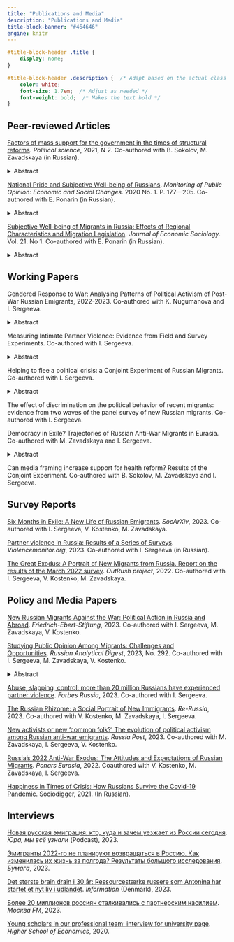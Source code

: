 ```yaml
---
title: "Publications and Media"
description: "Publications and Media"
title-block-banner: "#464646"
engine: knitr 
---
```


```css

#title-block-header .title {
    display: none;
}

#title-block-header .description {  /* Adapt based on the actual class or ID */
    color: white;
    font-size: 1.7em;  /* Adjust as needed */ 
    font-weight: bold;  /* Makes the text bold */
}


```

## Peer-reviewed Articles

[Factors of mass support for the government in the times of structural reforms](http://inion.ru/en/publishing/journals-recommended-by-the-high-certification-commission/political-science-old/arkhiv/2021-2-institutcional-nye-reformy/faktory-massovoi-podderzhki-pravitel-stva-v-usloviiakh-provedeniia-strukturnykh-reform-factors-of-mass-support-for-government/). *Political science*, 2021, N 2. Co-authored with B. Sokolov, M. Zavadskaya (in Russian).

<details>

<summary>Abstract</summary>

*Any country in order to stay afloat sooner or later is forced to under-take large-scale internal reforms in various policy areas. However, structural reforms often bear adverse consequences for the population. As the studies of the US and Euro-pean states show, one of the most crucial negative consequences is the decrease in mass support for the government that has initiated the reform. The latter manifests itself in a drop of approval ratings, trust in government, propensity to vote for the incumbent at the forthcoming elections. Such a decrease may lead to decreased legitimacy of the political power, thereby destabilizing the current political system. Is it possible to strike the balance between the necessity of reform and upholding trust on the society’s be-half? Can a government carry out painful reforms without provoking hatred? What conditions facilitate such balance? Although the factors of mass support play the central role in nowadays’ political science, the answers to the questions mentioned above re-main unanswered. This article examines different options available to governments in order to preserve their mass support and legitimacy when conducting unpopular re-forms, with a special emphasis on media framing. Using various theoretical sources and the recent literature on political support in Russia, it identifies various factors that may facilitate the use of the latter option in the Russian context.*

</details>

[National Pride and Subjective Well-being of Russians](https://www.ssoar.info/ssoar/handle/document/74840). *Monitoring of Public Opinion: Economic and Social Changes*. 2020 No. 1. P. 177---205. Co-authored with E. Ponarin (in Russian).

<details>

<summary>Abstract</summary>

*Since the beginning of the 2000s, subjective well-being of the Russians was growing due to growing incomes and strengthening optimism about the future. However, the worsening economic situation following the crisis in 2008 did not cause the expected fall in subjective well-being rates. One plausible explanation is the growth of national pride. In this paper, it is tested whether or not national pride positively and causally affect happiness and life satisfaction of Russians. Possible compensatory properties of national pride - its hypothetical stronger effect for individuals with low incomes and poor health - are also being investigated. Data: integrated database of the World Values Survey and the European Values Study containing survey data for Russia from 1990 to 2017. Methods: linear regression with instrumental variables. Results: the effect of national pride on subjective well-being is positive and statistically significant (β = 0.26, p-value \<0.001), the effect persists while using instrumental variables (β = 0.92, p-value \<0.001); the effect is stronger in the period after 2008, as well as for people with low incomes.*

</details>

[Subjective Well-being of Migrants in Russia: Effects of Regional Characteristics and Migration Legislation](https://demreview.hse.ru/index.php/ecsoc/article/view/10407). *Journal of Economic Sociology*. Vol. 21. No 1. Co-authored with E. Ponarin (in Russian).

<details>

<summary>Abstract</summary>

*Migration is an important and rapidly growing phenomenon in the modern world. Many countries are facing problems with integration and adaption of migrants to new living conditions. Subjective well-being (SWB) can be considered as an indicator of how successfully migrants are adapted and integrated into the host society. Levels of migrants’ SWB are often determined by the same factors as for other people—good health, high salary, employment and youth make them happier. Nonetheless, migrants’ decision to migrate is often led by economic motives, which leads them to overvalue economic characteristics of countries and regions of destination and undervalue non-economic factors. This paper aims to estimate the effects of the economic prosperity (measured by gross regional product) and social capital of Russian regions (measured by general social trust and relative size of the community of the migrant’s compatriots) on the life satisfaction of migrants. In addition, we analyze possible effect of the inclusion of the migrants’ country of origin into Eurasian Customs Union. To answer the proposed questions we employed data of the Russian Longitudinal Monitoring Survey—Higher School of Economics (RLMS-HSE) and statistics provided by Russian Federal State Statistics Service. The main method of analysis is a cross-classified multilevel linear regression modeling. The results show that the economic performance of a region has no effect on the life satisfaction of a migrant. It appears that social factors play a greater role—the effects of general social trust and the relative size of the community of a migrant’s compatriots in a region are positive and statistically significant. We found that inclusion of the country of migrants’ origin into the Eurasian Customs Union positively and significantly affects the life satisfaction of migrants. We associate this effect with a decrease in the economic and psychological costs of migration.*

</details>

## Working Papers

Gendered Response to War: Analysing Patterns of Political Activism of Post-War Russian Emigrants, 2022-2023. Co-authored with K. Nugumanova and I. Sergeeva.

<details>

<summary>Abstract</summary>

*In the wake of Russia's invasion of Ukraine, gender dynamics in political activism have come to the fore. While the media has reported extensively on the rise of a feminist anti-war resistance movement, the question remains whether there are indeed tangible gender differences in the political behaviour of post-war migrants and, if so, what factors underpin these differences. Although historical narratives depict politics as a predominantly male domain, with women traditionally showing lower levels of political engagement, recent shifts suggest a more complex landscape. Analyzing data from the OutRush panel survey, this study reveals that women, despite reporting heightened feelings of depression and a bleak outlook, consistently exhibit increased political and civic activism compared to men—except in assistance to fellow Russians. Intriguingly, conventional indicators, such as political interest and trust, displayed no gender disparity. A regression analysis posits that feelings of responsibility and the urge for reparations account for the observed gender gap, suggesting that these emotions might play a pivotal role in fueling women's political fervor. To refine our understanding of gendered motivations, a forthcoming Blinder-Oaxaca decomposition analysis will examine whether emotions such as responsibility and reparations drive political and civic engagement differently across genders. The quantitative data is complemented by extensive qualitative research, including interviews with numerous feminist anti-war resistance activists. These interviews explore their personal views on the contrasting experiences of male and female activists, and examines how gender norms and institutional frameworks in their host countries either support or hinder their activist endeavours. This research hopes to illuminate the intricate tapestry of gendered political activism in post-war migration scenarios.*

</details>

Measuring Intimate Partner Violence: Evidence from Field and Survey Experiments. Co-authored with I. Sergeeva.

<details>

<summary>Abstract</summary>

*Intimate Partner Violence (IPV) is a multifaceted issue that has seen a concerning rise during the global COVID-19 pandemic. While accurate data on IPV prevalence is essential for targeted interventions, traditional administrative data often falls short due to the private nature of IPV and victims' hesitance to seek aid. Sociological surveys, though promising, grapple with challenges like social desirability bias. This study, set against the backdrop of Russia—a country with sparse reliable IPV data—compares various IPV measurement approaches with the face-to-face survey as the benchmark. Our findings reveal that online surveys, devoid of enumerator presence, most effectively capture IPV prevalence rates in Russia. Specifically, these online methods outperformed list experiments and self-administered questionnaires. Notably, women demonstrated a higher IPV disclosure rate in online surveys compared to face-to-face interviews. This research not only underscores the importance of methodological considerations in IPV data collection but also emphasizes the superior efficacy of online surveys in capturing genuine IPV experiences, especially among women.*

</details>

Helping to flee a political crisis: a Conjoint Experiment of Russian Migrants. Co-authored with I. Sergeeva.

<details>

<summary>Abstract</summary>

*Political crises often provoke mass waves of migration. The most evident examples include the Cuban revolution in 1959, the Islamic revolution in Iran in 1979, the crisis in Venezuela in 2019, and most recently, the crisis in Russia in 2022. These events resulted in mass exoduses, with millions fleeing their homes due to political turmoil. Support from the migrant community can be vital for those trying to escape such dire political situations. Although much research has delved into host countries' perceptions of migrants, the migrants' own views on whom to assist remain less explored. Through the lens of deservingness, this study uses a choice-based conjoint experiment to gauge the attitudes of Russian migrants who left Russia following the onset of its military intervention in Ukraine in 2022. Our findings indicate a preference among these migrants to assist compatriots fleeing due to political reasons, especially if they experience state persecution. We argue this to reflect a sense of political solidarity among emigrants. The context of the political crisis is important: migrants often favor those directly impacted by the crisis and war, including journalists, people of Ukrainian ethnic background, and ethnic minorities heavily conscripted into the conflict. Decisions on assistance are also influenced by factors like age, occupation, gender, and family status.*

</details>

The effect of discrimination on the political behavior of recent migrants: evidence from two waves of the panel survey of new Russian migrants. Co-authored with I. Sergeeva. <!-- <details><summary>Abstract</summary> -->

<!-- </details> -->

Democracy in Exile? Trajectories of Russian Anti-War Migrants in Eurasia. Co-authored with M. Zavadskaya and I. Sergeeva.

<details>

<summary>Abstract</summary>

*Can citizens continue to participate in the politics of their home country after migrating to another country? Many examples exist of migrants engaging in their countries of origin's political affairs, such as expatriate voting, forming political communities and hometown associations, donating money to political movements and politicians, advocating for migrants' rights, and other forms of political participation. However, it remains unclear why migrants are willing to continue exercising their ‘voice’ after ‘exit’ and what the main challenges and obstacles are for them to do so while abroad. In this chapter, we analyze the patterns of civic and political engagement among Russian migrants who fled their home country following the invasion of Ukraine in February 2022. Drawing on scholarship in migration studies, we view exit and voice not as mutually exclusive but as mutually reinforcing alternatives. We argue that the way migrants connect with their homeland plays a crucial role in mobilizing and demobilizing them, particularly the connections they have with their employers. The incentives provided by employers may force migrants to dampen their propensity to engage in political activities. To support our argument, we rely on an original survey conducted in March-April and September 2022, as well as semi-structured, in-depth interviews conducted in Georgia, Kazakhstan, Kyrgyzstan, Armenia, and Turkey.*

</details>

Can media framing increase support for health reform? Results of the Conjoint Experiment. Co-authored with B. Sokolov, M. Zavadskaya and I. Sergeeva. <!-- <details><summary>Abstract</summary> -->

<!-- </details> -->

## Survey Reports

[Six Months in Exile: A New Life of Russian Emigrants](https://osf.io/preprints/socarxiv/epn2c/). *SocArXiv*, 2023. Co-authored with I. Sergeeva, V. Kostenko, M. Zavadskaya.

[Partner violence in Russia: Results of a Series of Surveys](https://violencemonitor.org/report_2023). *Violencemonitor.org*, 2023. Co-authored with I. Sergeeva (in Russian).

[The Great Exodus: A Portrait of New Migrants from Russia. Report on the results of the March 2022 survey](https://outrush.io/report_march_2022). *OutRush project*, 2022. Co-authored with I. Sergeeva, V. Kostenko, M. Zavadskaya.

## Policy and Media Papers

[New Russian Migrants Against the War: Political Action in Russia and Abroad](https://library.fes.de/pdf-files/international/20458.pdf). *Friedrich-Ebert-Stiftung*, 2023. Co-authored with I. Sergeeva, M. Zavadskaya, V. Kostenko.

[Studying Public Opinion Among Migrants: Challenges and Opportunities](https://www.research-collection.ethz.ch/handle/20.500.11850/599408). *Russian Analytical Digest*, 2023, No. 292. Co-authored with I. Sergeeva, M. Zavadskaya, V. Kostenko.

<details>

<summary>Abstract</summary>

*This issue focuses on the methodological challenges of wartime polling. Denis Volkov engages with criticisms of Levada surveys. Bryn Rosenfeld answers four questions about wartime surveys. Jeremy Morris challenges the very existence of public opinion. Heiko Pleines introduces Discuss Data’s collection of open-access raw opinion data. Anna Biriukova discusses wartime polling by Aleksei Navalny’s Anti-Corruption Foundation. Elena Koneva and Alexander Chilingaryan highlight how the sociology of war is crucial for policymakers. Aleksei Minialo reflects on activist polling. Finally, Emil Kamalov, Ivetta Sergeeva, Margarita Zavadskaya, and Veronica Kostenko discuss their original panel survey data of the most recent wave of emigration.*

</details>

[Abuse, slapping, control: more than 20 million Russians have experienced partner violence](https://www.forbes.ru/forbes-woman/486866-ab-uz-slepki-kontrol-bolee-20-mln-rossian-stalkivalis-s-partnerskim-nasiliem). *Forbes Russia*, 2023. Co-authored with I. Sergeeva.

[The Russian Rhizome: a Social Portrait of New Immigrants](https://re-russia.net/en/expertise/045/). *Re-Russia*, 2023. Co-authored with V. Kostenko, M. Zavadskaya, I. Sergeeva.

[New activists or new 'common folk?' The evolution of political activism among Russian anti-war emigrants](https://russiapost.info/society/common_folk). *Russia.Post*, 2023. Co-authored with M. Zavadskaya, I. Sergeeva, V. Kostenko.

[Russia's 2022 Anti-War Exodus: The Attitudes and Expectations of Russian Migrants](https://www.ponarseurasia.org/russias-2022-anti-war-exodus-the-attitudes-and-expectations-of-russian-migrants/). *Ponars Eurasia*, 2022. Coauthored with V. Kostenko, M. Zavadskaya, I. Sergeeva.

[Happiness in Times of Crisis: How Russians Survive the Covid-19 Pandemic](https://cyberleninka.ru/article/n/schastie-vo-vremya-krizisa-kak-rossiyane-perezhivayut-pandemiyu-covid-19). Sociodigger, 2021. (In Russian).

## Interviews

[Новая русская эмиграция: кто, куда и зачем уезжает из России сегодня](https://open.spotify.com/episode/3n2gfxhNFRaSmrK8BFzE5U). *Юра, мы всё узнали* (Podcast), 2023.

[Эмигранты 2022-го не планируют возвращаться в Россию. Как изменилась их жизнь за полгода? Результаты большого исследования](https://paperpaper.ru/emigranty-2022-go-ne-planiruyut-vozvrashat/). *Бумага*, 2023.

[Det største brain drain i 30 år: Ressourcestærke russere som Antonina har startet et nyt liv i udlandet](https://www.information.dk/udland/2023/02/stoerste-brain-drain-30-aar-ressourcestaerke-russere-antonina-startet-nyt-liv-udlandet). *Information* (Denmark), 2023.

[Более 20 миллионов россиян сталкивались с партнерским насилием](https://www.mosfm.com/audios/151399). *Москва FM*, 2023.

[Young scholars in our professional team: interview for university page](https://spb.hse.ru/en/ma/econasia/news/382861781.html). *Higher School of Economics*, 2020.

